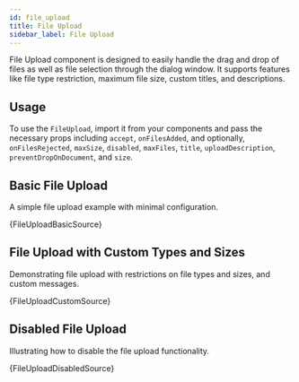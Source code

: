 ```yaml
---
id: file_upload
title: File Upload
sidebar_label: File Upload
---
```


File Upload component is designed to easily handle the drag and drop of files as well as file selection through the dialog window. It supports features like file type restriction, maximum file size, custom titles, and descriptions.

## Usage

To use the `FileUpload`, import it from your components and pass the necessary props including `accept`, `onFilesAdded`, and optionally, `onFilesRejected`, `maxSize`, `disabled`, `maxFiles`, `title`, `uploadDescription`, `preventDropOnDocument`, and `size`.


## Basic File Upload

A simple file upload example with minimal configuration.


<CodeSample>
    <FileUploadBasicDemo />
</CodeSample>

<CodeBlock language="tsx">{FileUploadBasicSource}</CodeBlock>

## File Upload with Custom Types and Sizes

Demonstrating file upload with restrictions on file types and sizes, and custom messages.


<CodeSample>
    <FileUploadCustomDemo />
</CodeSample>

<CodeBlock language="tsx">{FileUploadCustomSource}</CodeBlock>

## Disabled File Upload

Illustrating how to disable the file upload functionality.


<CodeSample>
    <FileUploadDisabledDemo />
</CodeSample>

<CodeBlock language="tsx">{FileUploadDisabledSource}</CodeBlock>
